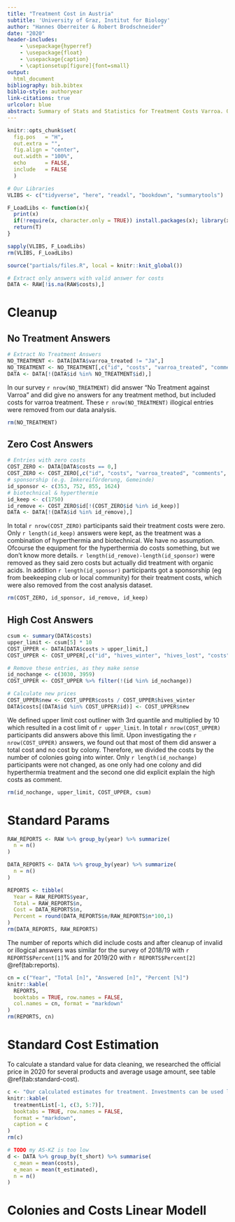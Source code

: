 ```yaml
---
title: "Treatment Cost in Austria"
subtitle: 'University of Graz, Institut for Biology'
author: "Hannes Oberreiter & Robert Brodschneider"
date: "2020"
header-includes:
    - \usepackage{hyperref}
    - \usepackage{float}
    - \usepackage{caption}
    - \captionsetup[figure]{font=small}
output:
  html_document
bibliography: bib.bibtex
biblio-style: authoryear
link-citations: true
urlcolor: blue
abstract: Summary of Stats and Statistics for Treatment Costs Varroa. Our Hypothesis is that the costs have an influence or correlated to the winter losses. H0 = Costs have no influence on survival rate, H1 = Costs have an influence on the survival rate.
---
```


```r
knitr::opts_chunk$set(
  fig.pos   = "H", 
  out.extra = "", 
  fig.align = "center", 
  out.width = "100%",
  echo      = FALSE,
  include   = FALSE
  )

# Our Libraries
VLIBS <- c("tidyverse", "here", "readxl", "bookdown", "summarytools")

F_LoadLibs <- function(x){
  print(x)
  if(!require(x, character.only = TRUE)) install.packages(x); library(x, character.only = TRUE);
  return(T)
}

sapply(VLIBS, F_LoadLibs)
rm(VLIBS, F_LoadLibs)
```

```r
source("partials/files.R", local = knitr::knit_global())

# Extract only answers with valid answer for costs
DATA <- RAW[!is.na(RAW$costs),]
```

# Cleanup

## No Treatment Answers

```r
# Extract No Treatment Answers
NO_TREATMENT <- DATA[DATA$varroa_treated != "Ja",]
NO_TREATMENT <- NO_TREATMENT[,c("id", "costs", "varroa_treated", "comments", "year", "T_amount", "c_short")]
DATA <- DATA[!(DATA$id %in% NO_TREATMENT$id),]
```

In our survey `r nrow(NO_TREATMENT)` did answer "No Treatment against Varroa" and did give no answers for any treatment method, but included costs for varroa treatment. These `r nrow(NO_TREATMENT)` illogical entries were removed from our data analysis.

```r
rm(NO_TREATMENT)
```

## Zero Cost Answers

```r
# Entries with zero costs
COST_ZERO <- DATA[DATA$costs == 0,]
COST_ZERO <- COST_ZERO[,c("id", "costs", "varroa_treated", "comments", "year", "T_amount", "c_short")]
# sponsorship (e.g. Imkereiförderung, Gemeinde)
id_sponsor <- c(353, 752, 855, 1624)
# biotechnical & hyperthermie
id_keep <- c(1750)
id_remove <- COST_ZERO$id[!(COST_ZERO$id %in% id_keep)]
DATA <- DATA[!(DATA$id %in% id_remove),]
```

In total `r nrow(COST_ZERO)` participants said their treatment costs were zero. Only `r length(id_keep)` answers were kept, as the treatment was a combination of hyperthermia and biotechnical. We have no assumption. Ofcourse the equipment for the hyperthermia do costs something, but we don't know more details. `r length(id_remove)-length(id_sponsor)` were removed as they said zero costs but actually did treatment with organic acids. In addition `r length(id_sponsor)` participants got a sponsorship (eg from beekeeping club or local community) for their treatment costs, which were also removed from the cost analysis dataset.

```r
rm(COST_ZERO, id_sponsor, id_remove, id_keep)
```

## High Cost Answers

```r
csum <- summary(DATA$costs)
upper_limit <- csum[5] * 10
COST_UPPER <- DATA[DATA$costs > upper_limit,]
COST_UPPER <- COST_UPPER[,c("id", "hives_winter", "hives_lost", "costs", "t_estimated", "varroa_treated", "comments", "year", "T_amount", "c_short")]

# Remove these entries, as they make sense
id_nochange <- c(3030, 3959)
COST_UPPER <- COST_UPPER %>% filter(!(id %in% id_nochange))

# Calculate new prices
COST_UPPER$new <- COST_UPPER$costs / COST_UPPER$hives_winter
DATA$costs[(DATA$id %in% COST_UPPER$id)] <- COST_UPPER$new
```

We defined upper limit cost outliner with 3rd quantile and multiplied by 10 which resulted in a cost limit of `r upper_limit`. In total `r nrow(COST_UPPER)` participants did answers above this limit. Upon investigating the `r nrow(COST_UPPER)` answers, we found out that most of them did answer a total cost and no cost by colony. Therefore, we divided the costs by the number of colonies going into winter. Only `r length(id_nochange)` participants were not changed, as one only had one colony and did hyperthermia treatment and the second one did explicit explain the high costs as comment.

```r
rm(id_nochange, upper_limit, COST_UPPER, csum)
```
# Standard Params

```r
RAW_REPORTS <- RAW %>% group_by(year) %>% summarize(
  n = n()
)

DATA_REPORTS <- DATA %>% group_by(year) %>% summarize(
  n = n()
)

REPORTS <- tibble(
  Year = RAW_REPORTS$year,
  Total = RAW_REPORTS$n,
  Cost = DATA_REPORTS$n,
  Percent = round(DATA_REPORTS$n/RAW_REPORTS$n*100,1)
)
rm(DATA_REPORTS, RAW_REPORTS)
```

The number of reports which did include costs and after cleanup of invalid or illogical answers was similar for the survey of 2018/19 with `r REPORTS$Percent[1]`% and for 2019/20 with `r REPORTS$Percent[2]` \@ref(tab:reports).

```r
cn = c("Year", "Total [n]", "Answered [n]", "Percent [%]")
knitr::kable(
  REPORTS,
  booktabs = TRUE, row.names = FALSE,
  col.names = cn, format = "markdown"
)
rm(REPORTS, cn)
```

# Standard Cost Estimation

To calculate a standard value for data cleaning, we researched the official price in 2020 for several products and average usage amount, see table \@ref(tab:standard-cost).

```r
c <- "Our calculated estimates for treatment. Investments can be used long term (we calculate 5 years, eg. Hyperthermia) and are divided by the number of colonies. Material can also be used long term (~ 3 years, eg. Queen Cages) but needs to be bought for each colony. Consumables are used for each colony (eg. Formic Acid, 50ml)."
knitr::kable(
  treatmentList[-1, c(3, 5:7)],
  booktabs = TRUE, row.names = FALSE,
  format = "markdown",
  caption = c
)
rm(c)
```


```r
# TODO my AS-KZ is too low
d <- DATA %>% group_by(t_short) %>% summarise(
  c_mean = mean(costs),
  e_mean = mean(t_estimated),
  n = n()
)


```




# Colonies and Costs Linear Modell





